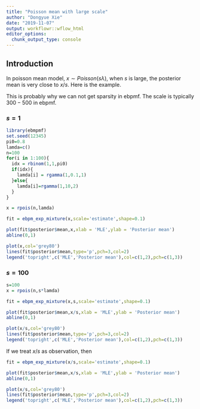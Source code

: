```yaml
---
title: "Poisson mean with large scale"
author: "Dongyue Xie"
date: "2019-11-07"
output: workflowr::wflow_html
editor_options:
  chunk_output_type: console
---
```


## Introduction

In poisson mean model, $x\sim Poisson(s\lambda)$, when $s$ is large, the posterior mean is very close to $x/s$. Here is the example.

This is probably why we can not get sparsity in ebpmf. The scale is typically $300-500$ in ebpmf.

### $s=1$

```r
library(ebmpmf)
set.seed(12345)
pi0=0.8
lamda=c()
n=100
for(i in 1:100){
  idx = rbinom(1,1,pi0)
  if(idx){
    lamda[i] = rgamma(1,0.1,1)
  }else{
    lamda[i]=rgamma(1,10,2)
  }
}

x = rpois(n,lamda)

fit = ebpm_exp_mixture(x,scale='estimate',shape=0.1)

plot(fit$posterior$mean,x,xlab = 'MLE',ylab = 'Posterior mean')
abline(0,1)

plot(x,col='grey80')
lines(fit$posterior$mean,type='p',pch=3,col=2)
legend('topright',c('MLE','Posterior mean'),col=c(1,2),pch=c(1,3))
```

### $s=100$

```r
s=100
x = rpois(n,s*lamda)

fit = ebpm_exp_mixture(x,s,scale='estimate',shape=0.1)

plot(fit$posterior$mean,x/s,xlab = 'MLE',ylab = 'Posterior mean')
abline(0,1)

plot(x/s,col='grey80')
lines(fit$posterior$mean,type='p',pch=3,col=2)
legend('topright',c('MLE','Posterior mean'),col=c(1,2),pch=c(1,3))
```


If we treat $x/s$ as observation, then 

```r
fit = ebpm_exp_mixture(x/s,scale='estimate',shape=0.1)

plot(fit$posterior$mean,x/s,xlab = 'MLE',ylab = 'Posterior mean')
abline(0,1)

plot(x/s,col='grey80')
lines(fit$posterior$mean,type='p',pch=3,col=2)
legend('topright',c('MLE','Posterior mean'),col=c(1,2),pch=c(1,3))
```
